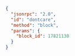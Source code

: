 ```json
{
  "jsonrpc": "2.0",
  "id": "dontcare",
  "method": "block",
  "params": {
    "block_id": 17821130
  }
}
```
